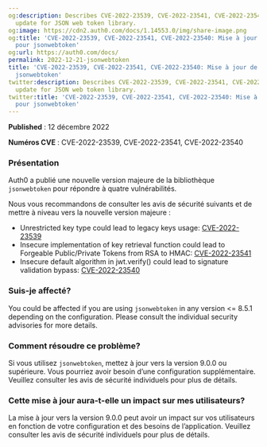 ```yaml
---
og:description: Describes CVE-2022-23539, CVE-2022-23541, CVE-2022-23540 security
  update for JSON web token library.
og:image: https://cdn2.auth0.com/docs/1.14553.0/img/share-image.png
og:title: 'CVE-2022-23539, CVE-2022-23541, CVE-2022-23540: Mise à jour de sécurité
  pour jsonwebtoken'
og:url: https://auth0.com/docs/
permalink: 2022-12-21-jsonwebtoken
title: 'CVE-2022-23539, CVE-2022-23541, CVE-2022-23540: Mise à jour de sécurité pour
  jsonwebtoken'
twitter:description: Describes CVE-2022-23539, CVE-2022-23541, CVE-2022-23540 security
  update for JSON web token library.
twitter:title: 'CVE-2022-23539, CVE-2022-23541, CVE-2022-23540: Mise à jour de sécurité
  pour jsonwebtoken'
---
```


**Published** : 12 décembre 2022

**Numéros CVE** : CVE-2022-23539, CVE-2022-23541, CVE-2022-23540

### Présentation

Auth0 a publié une nouvelle version majeure de la bibliothèque `jsonwebtoken` pour répondre à quatre vulnérabilités.

Nous vous recommandons de consulter les avis de sécurité suivants et de mettre à niveau vers la nouvelle version majeure :

* Unrestricted key type could lead to legacy keys usage: [CVE-2022-23539](https://github.com/auth0/node-jsonwebtoken/security/advisories/GHSA-8cf7-32gw-wr33)
* Insecure implementation of key retrieval function could lead to Forgeable Public/Private Tokens from RSA to HMAC: [CVE-2022-23541](https://github.com/auth0/node-jsonwebtoken/security/advisories/GHSA-hjrf-2m68-5959)
* Insecure default algorithm in <Tooltip tip="JSON Web Token (JWT): Standard ID Token format (and often Access Token format) used to represent claims securely between two parties." cta="View Glossary" href="/docs/glossary?term=jwt">jwt</Tooltip>.verify() could lead to signature validation bypass: [CVE-2022-23540](https://github.com/auth0/node-jsonwebtoken/security/advisories/GHSA-qwph-4952-7xr6)

### Suis-je affecté?

You could be affected if you are using `jsonwebtoken` in any version \<= 8.5.1 depending on the configuration. Please consult the individual security advisories for more details.

### Comment résoudre ce problème?

Si vous utilisez `jsonwebtoken`, mettez à jour vers la version 9.0.0 ou supérieure. Vous pourriez avoir besoin d’une configuration supplémentaire. Veuillez consulter les avis de sécurité individuels pour plus de détails.

### Cette mise à jour aura-t-elle un impact sur mes utilisateurs?

La mise à jour vers la version 9.0.0 peut avoir un impact sur vos utilisateurs en fonction de votre configuration et des besoins de l’application. Veuillez consulter les avis de sécurité individuels pour plus de détails.
